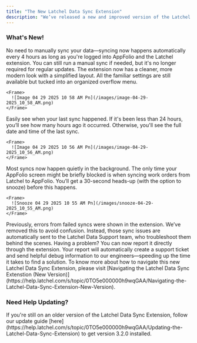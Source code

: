 ```yaml
---
title: "The New Latchel Data Sync Extension"
description: "We’ve released a new and improved version of the Latchel Data Sync Extension, designed to make syncing your AppFolio data even smoother. Version 3.2.0 is now live and includes several upgrades to improve your experience."
---
```


### **What's New\!**

<AccordionGroup>
  <Accordion title="Always-On Auto Sync" defaultOpen icon="clock" iconType="duotone">
    No need to manually sync your data—syncing now happens automatically every 4 hours as long as you're logged into AppFolio and the Latchel extension. You can still run a manual sync if needed, but it's no longer required for regular updates.
  </Accordion>
  <Accordion title="Refreshed User Interface" defaultOpen icon="bullhorn" iconType="duotone" color="#ff9b8a">
    The extension now has a cleaner, more modern look with a simplified layout. All the familiar settings are still available but tucked into an organized overflow menu.

    <Frame>
      ![Image 04 29 2025 10 58 AM Pn](/images/image-04-29-2025_10_58_AM.png)
    </Frame>
  </Accordion>
  <Accordion title="Clearer Sync Status" defaultOpen icon="magnifying-glass-arrows-rotate" iconType="duotone" color="#ff9b8a">
    Easily see when your last sync happened. If it's been less than 24 hours, you’ll see how many hours ago it occurred. Otherwise, you'll see the full date and time of the last sync.

    <Frame>
      ![Image 04 29 2025 10 56 AM Pn](/images/image-04-29-2025_10_56_AM.png)
    </Frame>
  </Accordion>
  <Accordion title="Smarter Sync Experience" defaultOpen icon="arrow-down-arrow-up" iconType="duotone" color="#ff9b8a">
    Most syncs now happen quietly in the background. The only time your AppFolio screen might be briefly blocked is when syncing work orders from Latchel to AppFolio. You’ll get a 30-second heads-up (with the option to snooze) before this happens.

    <Frame>
      ![Snooze 04 29 2025 10 55 AM Pn](/images/snooze-04-29-2025_10_55_AM.png)
    </Frame>
  </Accordion>
  <Accordion title="Fewer Distractions" defaultOpen icon="do-not-enter" iconType="duotone" color="#ff9b8a">
    Previously, errors from failed syncs were shown in the extension. We’ve removed this to avoid confusion. Instead, those sync issues are automatically sent to the Latchel Data Support team, who troubleshoot them behind the scenes.
  </Accordion>
  <Accordion title="Easy Issue Reporting" defaultOpen icon="toolbox" iconType="duotone" color="#ff9b8a">
    Having a problem? You can now report it directly through the extension. Your report will automatically create a support ticket and send helpful debug information to our engineers—speeding up the time it takes to find a solution.
  </Accordion>
</AccordionGroup>

<Tip>
  To know more about how to navigate this new Latchel Data Sync Extension, please visit [Navigating the Latchel Data Sync Extenstion (New Version)](https://help.latchel.com/s/topic/0TO5e000000h9wqGAA/Navigating-the-Latchel-Data-Sync-Extension-New-Version).
</Tip>

### **Need Help Updating?**

<Note>
  If you're still on an older version of the Latchel Data Sync Extension, follow our update guide [here](https://help.latchel.com/s/topic/0TO5e000000h9wqGAA/Updating-the-Latchel-Data-Sync-Extension) to get version 3.2.0 installed.
</Note>